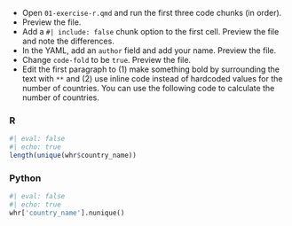 * Open `01-exercise-r.qmd` and run the first three code chunks (in order).
* Preview the file.
* Add a `#| include: false` chunk option to the first cell. Preview the file and note the differences.
* In the YAML, add an `author` field and add your name. Preview the file.
* Change `code-fold` to be `true`. Preview the file.
* Edit the first paragraph to (1) make something bold by surrounding the text with `**` and (2) use inline code instead of hardcoded values for the number of countries. You can use the following code to calculate the number of countries. 

::: {.panel-tabset}
### R

```r
#| eval: false
#| echo: true
length(unique(whr$country_name))
```

### Python

```python
#| eval: false
#| echo: true
whr['country_name'].nunique()
```

:::
